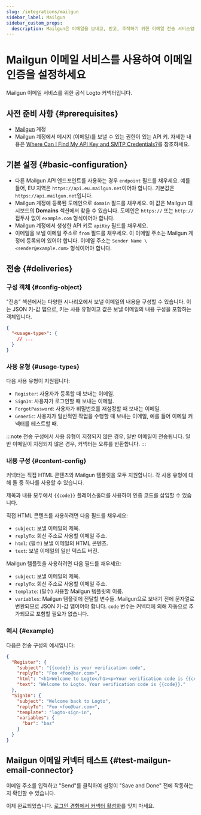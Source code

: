 ```yaml
---
slug: /integrations/mailgun
sidebar_label: Mailgun
sidebar_custom_props:
  description: Mailgun은 이메일을 보내고, 받고, 추적하기 위한 이메일 전송 서비스입니다.
---
```



# Mailgun 이메일 서비스를 사용하여 이메일 인증을 설정하세요

Mailgun 이메일 서비스를 위한 공식 Logto 커넥터입니다.

<GuideTip />

## 사전 준비 사항 \{#prerequisites}

- [Mailgun](https://www.mailgun.com/) 계정
- Mailgun 계정에서 메시지 (이메일)를 보낼 수 있는 권한이 있는 API 키. 자세한 내용은 [Where Can I Find My API Key and SMTP Credentials?](https://help.mailgun.com/hc/en-us/articles/203380100-Where-Can-I-Find-My-API-Key-and-SMTP-Credentials-)를 참조하세요.

## 기본 설정 \{#basic-configuration}

- 다른 Mailgun API 엔드포인트를 사용하는 경우 `endpoint` 필드를 채우세요. 예를 들어, EU 지역은 `https://api.eu.mailgun.net`이어야 합니다. 기본값은 `https://api.mailgun.net`입니다.
- Mailgun 계정에 등록된 도메인으로 `domain` 필드를 채우세요. 이 값은 Mailgun 대시보드의 **Domains** 섹션에서 찾을 수 있습니다. 도메인은 `https://` 또는 `http://` 접두사 없이 `example.com` 형식이어야 합니다.
- Mailgun 계정에서 생성한 API 키로 `apiKey` 필드를 채우세요.
- 이메일을 보낼 이메일 주소로 `from` 필드를 채우세요. 이 이메일 주소는 Mailgun 계정에 등록되어 있어야 합니다. 이메일 주소는 `Sender Name \<sender@example.com>` 형식이어야 합니다.

## 전송 \{#deliveries}

### 구성 객체 \{#config-object}

"전송" 섹션에서는 다양한 시나리오에서 보낼 이메일의 내용을 구성할 수 있습니다. 이는 JSON 키-값 맵으로, 키는 사용 유형이고 값은 보낼 이메일의 내용 구성을 포함하는 객체입니다.

```json
{
  "<usage-type>": {
    // ...
  }
}
```

### 사용 유형 \{#usage-types}

다음 사용 유형이 지원됩니다:

- `Register`: 사용자가 등록할 때 보내는 이메일.
- `SignIn`: 사용자가 로그인할 때 보내는 이메일.
- `ForgotPassword`: 사용자가 비밀번호를 재설정할 때 보내는 이메일.
- `Generic`: 사용자가 일반적인 작업을 수행할 때 보내는 이메일, 예를 들어 이메일 커넥터를 테스트할 때.

:::note
전송 구성에서 사용 유형이 지정되지 않은 경우, 일반 이메일이 전송됩니다. 일반 이메일이 지정되지 않은 경우, 커넥터는 오류를 반환합니다.
:::

### 내용 구성 \{#content-config}

커넥터는 직접 HTML 콘텐츠와 Mailgun 템플릿을 모두 지원합니다. 각 사용 유형에 대해 둘 중 하나를 사용할 수 있습니다.

제목과 내용 모두에서 `{{code}}` 플레이스홀더를 사용하여 인증 코드를 삽입할 수 있습니다.

직접 HTML 콘텐츠를 사용하려면 다음 필드를 채우세요:

- `subject`: 보낼 이메일의 제목.
- `replyTo`: 회신 주소로 사용할 이메일 주소.
- `html`: (필수) 보낼 이메일의 HTML 콘텐츠.
- `text`: 보낼 이메일의 일반 텍스트 버전.

Mailgun 템플릿을 사용하려면 다음 필드를 채우세요:

- `subject`: 보낼 이메일의 제목.
- `replyTo`: 회신 주소로 사용할 이메일 주소.
- `template`: (필수) 사용할 Mailgun 템플릿의 이름.
- `variables`: Mailgun 템플릿에 전달할 변수들. Mailgun으로 보내기 전에 문자열로 변환되므로 JSON 키-값 맵이어야 합니다. `code` 변수는 커넥터에 의해 자동으로 추가되므로 포함할 필요가 없습니다.

### 예시 \{#example}

다음은 전송 구성의 예시입니다:

```json
{
  "Register": {
    "subject": "{{code}} is your verification code",
    "replyTo": "Foo <foo@bar.com>",
    "html": "<h1>Welcome to Logto</h1><p>Your verification code is {{code}}.</p>",
    "text": "Welcome to Logto. Your verification code is {{code}}."
  },
  "SignIn": {
    "subject": "Welcome back to Logto",
    "replyTo": "Foo <foo@bar.com>",
    "template": "logto-sign-in",
    "variables": {
      "bar": "baz"
    }
  }
}
```

## Mailgun 이메일 커넥터 테스트 \{#test-mailgun-email-connector}

이메일 주소를 입력하고 "Send"를 클릭하여 설정이 "Save and Done" 전에 작동하는지 확인할 수 있습니다.

이제 완료되었습니다. [로그인 경험에서 커넥터 활성화](/connectors/email-connectors/#enable-email-sign-up-or-sign-in)를 잊지 마세요.
